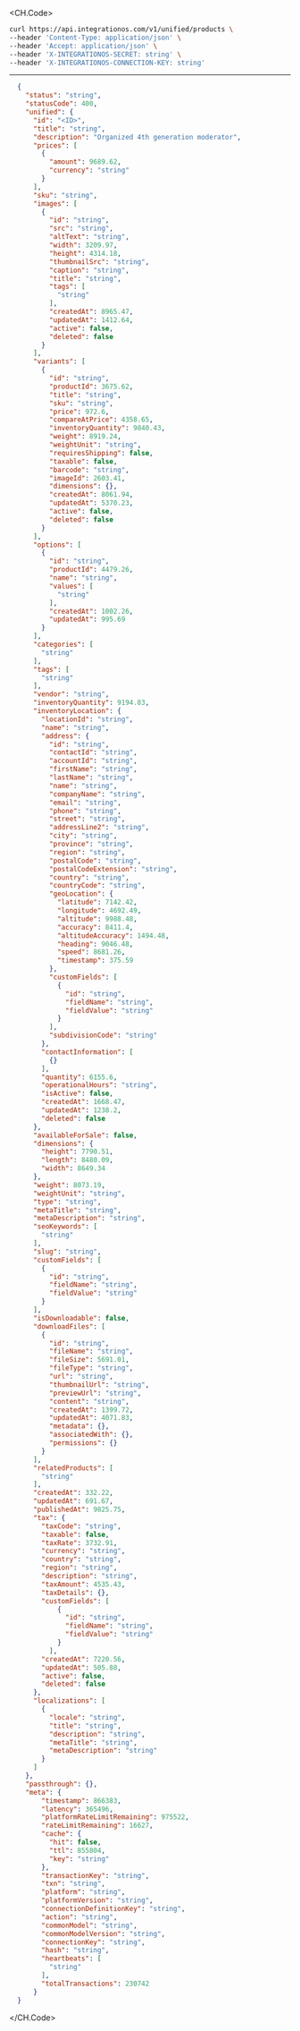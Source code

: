 
<CH.Code>
```bash Example Request
curl https://api.integrationos.com/v1/unified/products \
--header 'Content-Type: application/json' \
--header 'Accept: application/json' \
--header 'X-INTEGRATIONOS-SECRET: string' \
--header 'X-INTEGRATIONOS-CONNECTION-KEY: string'
```
---

```json Example Response
  {
    "status": "string",
    "statusCode": 400,
    "unified": {
      "id": "<ID>",
      "title": "string",
      "description": "Organized 4th generation moderator",
      "prices": [
        {
          "amount": 9689.62,
          "currency": "string"
        }
      ],
      "sku": "string",
      "images": [
        {
          "id": "string",
          "src": "string",
          "altText": "string",
          "width": 3209.97,
          "height": 4314.18,
          "thumbnailSrc": "string",
          "caption": "string",
          "title": "string",
          "tags": [
            "string"
          ],
          "createdAt": 8965.47,
          "updatedAt": 1412.64,
          "active": false,
          "deleted": false
        }
      ],
      "variants": [
        {
          "id": "string",
          "productId": 3675.62,
          "title": "string",
          "sku": "string",
          "price": 972.6,
          "compareAtPrice": 4358.65,
          "inventoryQuantity": 9840.43,
          "weight": 8919.24,
          "weightUnit": "string",
          "requiresShipping": false,
          "taxable": false,
          "barcode": "string",
          "imageId": 2603.41,
          "dimensions": {},
          "createdAt": 8061.94,
          "updatedAt": 5370.23,
          "active": false,
          "deleted": false
        }
      ],
      "options": [
        {
          "id": "string",
          "productId": 4479.26,
          "name": "string",
          "values": [
            "string"
          ],
          "createdAt": 1002.26,
          "updatedAt": 995.69
        }
      ],
      "categories": [
        "string"
      ],
      "tags": [
        "string"
      ],
      "vendor": "string",
      "inventoryQuantity": 9194.83,
      "inventoryLocation": {
        "locationId": "string",
        "name": "string",
        "address": {
          "id": "string",
          "contactId": "string",
          "accountId": "string",
          "firstName": "string",
          "lastName": "string",
          "name": "string",
          "companyName": "string",
          "email": "string",
          "phone": "string",
          "street": "string",
          "addressLine2": "string",
          "city": "string",
          "province": "string",
          "region": "string",
          "postalCode": "string",
          "postalCodeExtension": "string",
          "country": "string",
          "countryCode": "string",
          "geoLocation": {
            "latitude": 7142.42,
            "longitude": 4692.49,
            "altitude": 9988.48,
            "accuracy": 8411.4,
            "altitudeAccuracy": 1494.48,
            "heading": 9046.48,
            "speed": 8681.26,
            "timestamp": 375.59
          },
          "customFields": [
            {
              "id": "string",
              "fieldName": "string",
              "fieldValue": "string"
            }
          ],
          "subdivisionCode": "string"
        },
        "contactInformation": [
          {}
        ],
        "quantity": 6155.6,
        "operationalHours": "string",
        "isActive": false,
        "createdAt": 1668.47,
        "updatedAt": 1238.2,
        "deleted": false
      },
      "availableForSale": false,
      "dimensions": {
        "height": 7790.51,
        "length": 8480.09,
        "width": 8649.34
      },
      "weight": 8073.19,
      "weightUnit": "string",
      "type": "string",
      "metaTitle": "string",
      "metaDescription": "string",
      "seoKeywords": [
        "string"
      ],
      "slug": "string",
      "customFields": [
        {
          "id": "string",
          "fieldName": "string",
          "fieldValue": "string"
        }
      ],
      "isDownloadable": false,
      "downloadFiles": [
        {
          "id": "string",
          "fileName": "string",
          "fileSize": 5691.01,
          "fileType": "string",
          "url": "string",
          "thumbnailUrl": "string",
          "previewUrl": "string",
          "content": "string",
          "createdAt": 1399.72,
          "updatedAt": 4071.83,
          "metadata": {},
          "associatedWith": {},
          "permissions": {}
        }
      ],
      "relatedProducts": [
        "string"
      ],
      "createdAt": 332.22,
      "updatedAt": 691.67,
      "publishedAt": 9825.75,
      "tax": {
        "taxCode": "string",
        "taxable": false,
        "taxRate": 3732.91,
        "currency": "string",
        "country": "string",
        "region": "string",
        "description": "string",
        "taxAmount": 4535.43,
        "taxDetails": {},
        "customFields": [
            {
              "id": "string",
              "fieldName": "string",
              "fieldValue": "string"
            }
          ],
        "createdAt": 7220.56,
        "updatedAt": 505.88,
        "active": false,
        "deleted": false
      },
      "localizations": [
        {
          "locale": "string",
          "title": "string",
          "description": "string",
          "metaTitle": "string",
          "metaDescription": "string"
        }
      ]
    },
    "passthrough": {},
    "meta": {
        "timestamp": 866383,
        "latency": 365496,
        "platformRateLimitRemaining": 975522,
        "rateLimitRemaining": 16627,
        "cache": {
          "hit": false,
          "ttl": 855804,
          "key": "string"
        },
        "transactionKey": "string",
        "txn": "string",
        "platform": "string",
        "platformVersion": "string",
        "connectionDefinitionKey": "string",
        "action": "string",
        "commonModel": "string",
        "commonModelVersion": "string",
        "connectionKey": "string",
        "hash": "string",
        "heartbeats": [
          "string"
        ],
        "totalTransactions": 230742
      }
  }
```
</CH.Code>
